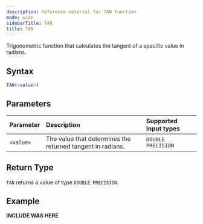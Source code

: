 ```yaml
---
description: Reference material for TAN function
mode: wide
sidebarTitle: TAN
title: TAN
---
```



Trigonometric function that calculates the tangent of a specific value in radians.

## Syntax


```sql
TAN(<value>)
```
## Parameters


| Parameter | Description     | Supported input types | 
| :--------- | :--------------------------------- | :---------|
| `<value>`   | The value that determines the returned tangent in radians. | `DOUBLE PRECISION` |

## Return Type
`TAN` returns a value of type `DOUBLE PRECISION`.

## Example


**INCLUDE WAS HERE**

